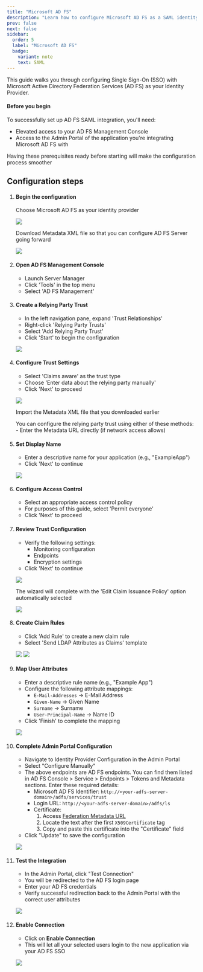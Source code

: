 ```yaml
---
title: "Microsoft AD FS"
description: "Learn how to configure Microsoft AD FS as a SAML identity provider for secure single sign-on (SSO) with your application using Scalekit."
prev: false
next: false
sidebar:
  order: 5
  label: "Microsoft AD FS"
  badge:
    variant: note
    text: SAML
---
```



This guide walks you through configuring Single Sign-On (SSO) with Microsoft Active Directory Federation Services (AD FS) as your Identity Provider.

####  Before you begin

To successfully set up AD FS SAML integration, you'll need:

- Elevated access to your AD FS Management Console
- Access to the Admin Portal of the application you're integrating Microsoft AD FS with

<Aside type="tip">
  Having these prerequisites ready before starting will make the configuration process smoother
</Aside>

## Configuration steps

<Steps>

1. #### Begin the configuration

   Choose Microsoft AD FS as your identity provider

   ![](@/assets/docs/guides/sso-integrations/microsoft-ad-fs/-1-1.png)

   Download Metadata XML file so that you can configure AD FS Server going forward

   ![](@/assets/docs/guides/sso-integrations/microsoft-ad-fs/-1.png)

2. #### Open AD FS Management Console
   - Launch Server Manager
   - Click 'Tools' in the top menu
   - Select 'AD FS Management'

3. #### Create a Relying Party Trust
   - In the left navigation pane, expand 'Trust Relationships'
   - Right-click 'Relying Party Trusts'
   - Select 'Add Relying Party Trust'
   - Click 'Start' to begin the configuration

   ![](@/assets/docs/guides/sso-integrations/microsoft-ad-fs/0-1.png)

4. #### Configure Trust Settings
   - Select 'Claims aware' as the trust type
   - Choose 'Enter data about the relying party manually'
   - Click 'Next' to proceed

   ![](@/assets/docs/guides/sso-integrations/microsoft-ad-fs/2.png)

   Import the Metadata XML file that you downloaded earlier

   <Aside type="note">
     You can configure the relying party trust using either of these methods:
     - Enter the Metadata URL directly (if network access allows)
   </Aside>

5. #### Set Display Name
   - Enter a descriptive name for your application (e.g., "ExampleApp")
   - Click 'Next' to continue

   ![](@/assets/docs/guides/sso-integrations/microsoft-ad-fs/3.png)

6. #### Configure Access Control
   - Select an appropriate access control policy
   - For purposes of this guide, select 'Permit everyone'
   - Click 'Next' to proceed

7. #### Review Trust Configuration
   - Verify the following settings:
     - Monitoring configuration
     - Endpoints
     - Encryption settings
   - Click 'Next' to continue

   ![](@/assets/docs/guides/sso-integrations/microsoft-ad-fs/5.png)

   The wizard will complete with the 'Edit Claim Issuance Policy' option automatically selected

   ![](@/assets/docs/guides/sso-integrations/microsoft-ad-fs/6.png)

8. #### Create Claim Rules
   - Click 'Add Rule' to create a new claim rule
   - Select 'Send LDAP Attributes as Claims' template

   ![](@/assets/docs/guides/sso-integrations/microsoft-ad-fs/7.png)
   ![](@/assets/docs/guides/sso-integrations/microsoft-ad-fs/8.png)

9. #### Map User Attributes
   - Enter a descriptive rule name (e.g., "Example App")
   - Configure the following attribute mappings:
     - `E-Mail-Addresses` → E-Mail Address
     - `Given-Name` → Given Name
     - `Surname` → Surname
     - `User-Principal-Name` → Name ID
   - Click 'Finish' to complete the mapping

   ![](@/assets/docs/guides/sso-integrations/microsoft-ad-fs/9.png)

10. #### Complete Admin Portal Configuration
    - Navigate to Identity Provider Configuration in the Admin Portal
    - Select "Configure Manually"
    - The above endpoints are AD FS endpoints. You can find them listed in AD FS Console > Service > Endpoints > Tokens and Metadata sections. Enter these required details:
      - Microsoft AD FS Identifier: `http://<your-adfs-server-domain>/adfs/services/trust`
      - Login URL: `http://<your-adfs-server-domain>/adfs/ls`
      - Certificate:
        1. Access <a href="https://<your-adfs-server-domain>/FederationMetadata/2007-06/FederationMetadata.xml" target="_blank">Federation Metadata URL</a>
        2. Locate the text after the first `X509Certificate` tag
        3. Copy and paste this certificate into the "Certificate" field
    - Click "Update" to save the configuration

    ![](@/assets/docs/guides/sso-integrations/microsoft-ad-fs/12-1.png)

11. #### Test the Integration
    - In the Admin Portal, click "Test Connection"
    - You will be redirected to the AD FS login page
    - Enter your AD FS credentials
    - Verify successful redirection back to the Admin Portal with the correct user attributes

    ![](@/assets/docs/guides/sso-integrations/microsoft-ad-fs/13.png)

12. #### Enable Connection
    - Click on **Enable Connection**
    - This will let all your selected users login to the new application via your AD FS SSO

    ![](@/assets/docs/guides/sso-integrations/microsoft-ad-fs/14.png)

</Steps>

